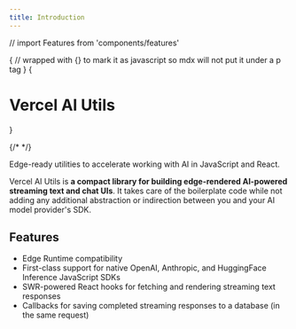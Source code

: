 ```yaml
---
title: Introduction
---
```


// import Features from 'components/features'

{
// wrapped with {} to mark it as javascript so mdx will not put it under a p tag
}
{<h1 className="text-4xl tracking-tight font-extrabold nx-tracking-tight nx-text-slate-900 dark:nx-text-slate-100 md:text-5xl mt-4">Vercel AI Utils</h1>}

{/* <Bleed><Features/></Bleed> */}

<div className="text-slate-600 text-xl mt-4 mb-8">
  Edge-ready utilities to accelerate working with AI in JavaScript and React.
</div>

Vercel AI Utils is **a compact library for building edge-rendered AI-powered streaming text and chat UIs**. It takes care of the boilerplate code while not adding any additional abstraction or indirection between you and your AI model provider's SDK.

## Features

- Edge Runtime compatibility
- First-class support for native OpenAI, Anthropic, and HuggingFace Inference JavaScript SDKs
- SWR-powered React hooks for fetching and rendering streaming text responses
- Callbacks for saving completed streaming responses to a database (in the same request)
